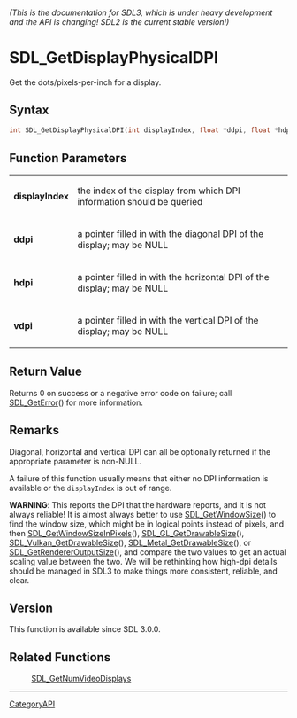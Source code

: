====== (This is the documentation for SDL3, which is under heavy development and the API is changing! SDL2 is the current stable version!) ======
= SDL_GetDisplayPhysicalDPI =

Get the dots/pixels-per-inch for a display.

== Syntax ==

<syntaxhighlight lang='c'>
int SDL_GetDisplayPhysicalDPI(int displayIndex, float *ddpi, float *hdpi, float *vdpi);
</syntaxhighlight>

== Function Parameters ==

{|
|'''displayIndex'''
|the index of the display from which DPI information should be queried
|-
|'''ddpi'''
|a pointer filled in with the diagonal DPI of the display; may be NULL
|-
|'''hdpi'''
|a pointer filled in with the horizontal DPI of the display; may be NULL
|-
|'''vdpi'''
|a pointer filled in with the vertical DPI of the display; may be NULL
|}

== Return Value ==

Returns 0 on success or a negative error code on failure; call
[[SDL_GetError]]() for more information.

== Remarks ==

Diagonal, horizontal and vertical DPI can all be optionally returned if the
appropriate parameter is non-NULL.

A failure of this function usually means that either no DPI information is
available or the <code>displayIndex</code> is out of range.

'''WARNING''': This reports the DPI that the hardware reports, and it is
not always reliable! It is almost always better to use
[[SDL_GetWindowSize]]() to find the window size, which might be in logical
points instead of pixels, and then [[SDL_GetWindowSizeInPixels]](),
[[SDL_GL_GetDrawableSize]](), [[SDL_Vulkan_GetDrawableSize]](),
[[SDL_Metal_GetDrawableSize]](), or [[SDL_GetRendererOutputSize]](), and
compare the two values to get an actual scaling value between the two. We
will be rethinking how high-dpi details should be managed in SDL3 to make
things more consistent, reliable, and clear.

== Version ==

This function is available since SDL 3.0.0.

== Related Functions ==

:[[SDL_GetNumVideoDisplays]]

----
[[CategoryAPI]]


